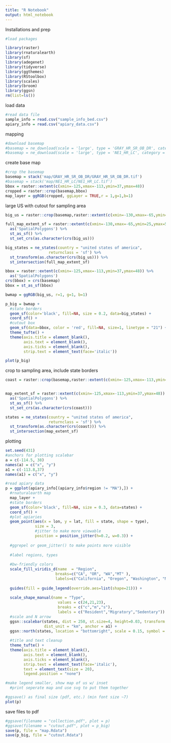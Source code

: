 ```yaml
---
title: "R Notebook"
output: html_notebook
---
```


Installations and prep


```r
#load packages

library(raster)
library(rnaturalearth)
library(sf)
library(adegenet)
library(tidyverse)
library(ggthemes)
library(RStoolbox)
library(scales)
library(broom)
library(ggsn)
rm(list=ls())
```

load data

```r
#read data file
sample_info = read.csv("sample_info_bed.csv")
apiary_info = read.csv("apiary_data.csv")
```


mapping 

```r
#download basemap
#basemap = ne_download(scale = 'large', type = 'GRAY_HR_SR_OB_DR', category = 'raster', destdir = './map')
#basemap = ne_download(scale = 'large', type = 'NE1_HR_LC', category = 'raster', destdir = './map')
```

create base map
```r
#crop the basemap
basemap = stack('map/GRAY_HR_SR_OB_DR/GRAY_HR_SR_OB_DR.tif')
#basemap = stack('map/NE1_HR_LC/NE1_HR_LC.tif')
bbox = raster::extent(c(xmin=-125,xmax=-113,ymin=37,ymax=48))
cropped = raster::crop(basemap,bbox)
map_layer = ggRGB(cropped, ggLayer = TRUE,r = 1,g=1,b=1)
```

large US with cutout for sampling area
```r
big_us = raster::crop(basemap,raster::extent(c(xmin=-130,xmax=-65,ymin=25,ymax=50)))

full_map_extent_sf = raster::extent(c(xmin=-130,xmax=-65,ymin=25,ymax=50)) %>%
  as('SpatialPolygons') %>%
  st_as_sf() %>%
  st_set_crs(as.character(crs(big_us)))

big_states = ne_states(country = "united states of america", 
                   returnclass = 'sf') %>%
  st_transform(as.character(crs(big_us))) %>%
  st_intersection(full_map_extent_sf)

bbox = raster::extent(c(xmin=-125,xmax=-113,ymin=37,ymax=48)) %>%
  as('SpatialPolygons')
crs(bbox) = crs(basemap)
bbox = st_as_sf(bbox)

bwmap = ggRGB(big_us, r=1, g=1, b=1)
```

```r
p_big = bwmap +
  #state borders
  geom_sf(color='black', fill=NA, size = 0.2, data=big_states) +
  coord_sf() +
  #cutout box
  geom_sf(data=bbox, color = 'red', fill=NA, size=1, linetype = "21") +
  theme_tufte() +
  theme(axis.title = element_blank(),
        axis.text = element_blank(),
        axis.ticks = element_blank(),
        strip.text = element_text(face='italic'))

plot(p_big)
```


crop to sampling area, include state borders
```r
  
coast = raster::crop(basemap,raster::extent(c(xmin=-125,xmax=-113,ymin=37,ymax=48)))


map_extent_sf = raster::extent(c(xmin=-125,xmax=-113,ymin=37,ymax=48)) %>%
  as('SpatialPolygons') %>%
  st_as_sf() %>%
  st_set_crs(as.character(crs(coast)))

states = ne_states(country = "united states of america", 
                   returnclass = 'sf') %>%
  st_transform(as.character(crs(coast))) %>%
  st_intersection(map_extent_sf)

```

plotting

```r
set.seed(431)
#anchors for plotting scalebar
a = c(-114.5, 38)
names(a) = c("x", "y")
a1 = c(-113.8,37)
names(a1) = c("x", "y")

#read apiary data
p = ggplot(apiary_info[(apiary_info$region != "MA"),]) +
  #rnaturalearth map
  map_layer +
  #state borders
  geom_sf(color='black', fill=NA, size = 0.3, data=states) +
  coord_sf() +
  #plot apiaries
  geom_point(aes(x = lon, y = lat, fill = state, shape = type),
             size = 3,
             #jitter to make more viewable
             position = position_jitter(h=0.2, w=0.3)) +
  
  #ggrepel or geom_jitter() to make points more visible 
  
  #label regions, types
  
  #bw-friendly colors 
  scale_fill_viridis_d(name  = "Region",
                      breaks=c("CA", "OR", "WA","MT" ),
                      labels=c("California", "Oregon", "Washington", "Montana")) +
  
  guides(fill = guide_legend(override.aes=list(shape=21))) +
  
  scale_shape_manual(name = "Type",
                       values = c(24,21,23),
                       breaks = c("c","m","s"),
                       labels = c("Resident","Migratory","Sedentary")) +
  #scale and N arrow
  ggsn::scalebar(states, dist = 250, st.size=4, height=0.03, transform = T, 
                 dist_unit = "km", anchor = a1) +
  ggsn::north(states, location = "bottomright", scale = 0.15, symbol = 12, anchor = a) +
  
  #title and text cleanup
  theme_tufte() +
  theme(axis.title = element_blank(),
        axis.text = element_blank(),
        axis.ticks = element_blank(),
        strip.text = element_text(face='italic'),
        text = element_text(size = 20),
        legend.position = "none")

#make legend smaller, show map of us w/ inset 
  #print seperate map and use svg to put them together 

#ggsave() as final size (pdf, etc.) (min font size ~7)
plot(p)
```

save files to pdf 
```r
#ggsave(filename = "collection.pdf", plot = p)
#ggsave(filename = "cutout.pdf", plot = p_big)
save(p, file = "map.Rdata")
save(p_big, file = "cutout.Rdata")
```



